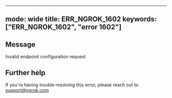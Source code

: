 
---
mode: wide
title: ERR_NGROK_1602
keywords: ["ERR_NGROK_1602", "error 1602"]
---

## Message
Invalid endpoint configuration request




## Further help
If you're having trouble resolving this error, please reach out to [support@ngrok.com](mailto:support@ngrok.com?subject=Help%20with%20ERR_NGROK_1602)

